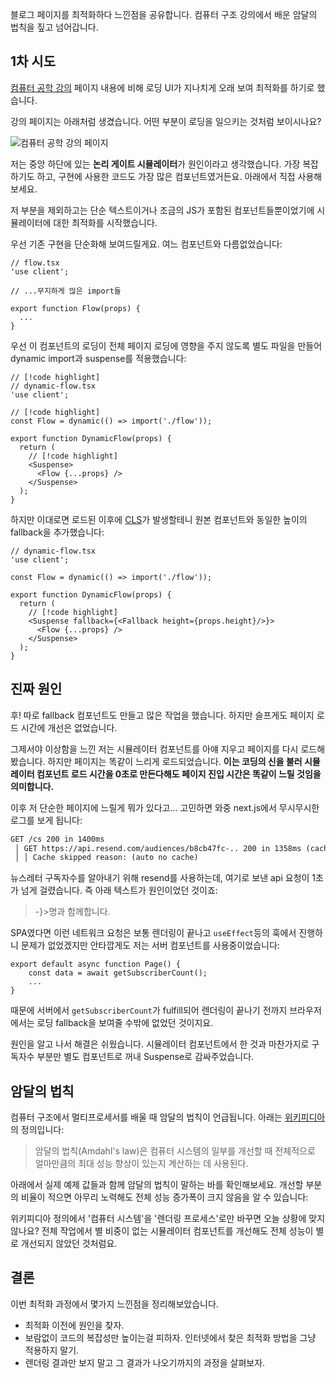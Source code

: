 

블로그 페이지를 최적화하다 느낀점을 공유합니다. 컴퓨터 구조 강의에서 배운 암달의 법칙을 짚고 넘어갑니다.

## 1차 시도

[컴퓨터 공학 강의](/cs) 페이지 내용에 비해 로딩 UI가 지나치게 오래 보여 최적화를 하기로 했습니다. 

강의 페이지는 아래처럼 생겼습니다. 어떤 부분이 로딩을 일으키는 것처럼 보이시나요?

<Image src={screenshot} alt="컴퓨터 공학 강의 페이지" />

저는 중앙 하단에 있는 **논리 게이트 시뮬레이터**가 원인이라고 생각했습니다. 가장 복잡하기도 하고, 구현에 사용한 코드도 가장 많은 컴포넌트였거든요. 아래에서 직접 사용해보세요. 

<Flow id='/cs' initialJSON={not} height={250} hideNodeButtons />

저 부분을 제외하고는 단순 텍스트이거나 조금의 JS가 포함된 컴포넌트들뿐이었기에 시뮬레이터에 대한 최적화를 시작했습니다. 

우선 기존 구현을 단순화해 보여드릴게요. 여느 컴포넌트와 다름없었습니다:

```tsx
// flow.tsx
'use client';

// ...무지하게 많은 import들

export function Flow(props) {
  ...
}
```

우선 이 컴포넌트의 로딩이 전체 페이지 로딩에 영향을 주지 않도록 별도 파일을 만들어 dynamic import과 suspense를 적용했습니다:

```tsx
// [!code highlight]
// dynamic-flow.tsx
'use client';

// [!code highlight]
const Flow = dynamic(() => import('./flow'));

export function DynamicFlow(props) {
  return (
    // [!code highlight]
    <Suspense>
      <Flow {...props} />
    </Suspense>
  );
}
```

하지만 이대로면 로드된 이후에 [CLS](https://web.dev/articles/cls?hl=ko)가 발생할테니 원본 컴포넌트와 동일한 높이의 fallback을 추가했습니다:

```tsx
// dynamic-flow.tsx
'use client';

const Flow = dynamic(() => import('./flow'));

export function DynamicFlow(props) {
  return (
    // [!code highlight]
    <Suspense fallback={<Fallback height={props.height}/>}>
      <Flow {...props} />
    </Suspense>
  );
}
```

## 진짜 원인

후! 따로 fallback 컴포넌트도 만들고 많은 작업을 했습니다. 하지만 슬프게도 페이지 로드 시간에 개선은 없었습니다.

그제서야 이상함을 느낀 저는 시뮬레이터 컴포넌트를 아얘 지우고 페이지를 다시 로드해봤습니다. 하지만 페이지는 똑같이 느리게 로드되었습니다. **이는 코딩의 신을 불러 시뮬레이터 컴포넌트 로드 시간을 0초로 만든다해도 페이지 진입 시간은 똑같이 느릴 것임을 의미합니다.**

이후 저 단순한 페이지에 느릴게 뭐가 있다고... 고민하면 와중 next.js에서 무시무시한 로그를 보게 됩니다:

```txt
GET /cs 200 in 1400ms
 │ GET https://api.resend.com/audiences/b8cb47fc-.. 200 in 1358ms (cache skip)
 │ │ Cache skipped reason: (auto no cache)
```

뉴스레터 구독자수를 알아내기 위해 <Link href="https://resend.com">resend</Link>를 사용하는데, 여기로 보낸 api 요청이 1초가 넘게 걸렸습니다. 즉 아래 텍스트가 원인이었던 것이죠:

<blockquote><Suspense fallback={<span>-</span>}><SubscriberCount /></Suspense>명과 함께합니다.</blockquote>

SPA였다면 이런 네트워크 요청은 보통 렌더링이 끝나고 `useEffect`등의 훅에서 진행하니 문제가 없었겠지만 안타깝게도 저는 서버 컴포넌트를 사용중이었습니다:

```tsx
export default async function Page() {
	const data = await getSubscriberCount();
	...
}
```

때문에 서버에서 `getSubscriberCount`가 fulfill되어 렌더링이 끝나기 전까지 브라우저에서는 로딩 fallback을 보여줄 수밖에 없었던 것이지요.

원인을 알고 나서 해결은 쉬웠습니다. 시뮬레이터 컴포넌트에서 한 것과 마찬가지로 구독자수 부분만 별도 컴포넌트로 꺼내 Suspense로 감싸주었습니다.

## 암달의 법칙

컴퓨터 구조에서 멀티프로세서를 배울 때 암달의 법칙이 언급됩니다. 아래는 [위키피디아](https://ko.wikipedia.org/wiki/%EC%95%94%EB%8B%AC%EC%9D%98_%EB%B2%95%EC%B9%99)의 정의입니다:

> 암달의 법칙(Amdahl's law)은 컴퓨터 시스템의 일부를 개선할 때 전체적으로 얼마만큼의 최대 성능 향상이 있는지 계산하는 데 사용된다.

아래에서 실제 예제 값들과 함께 암달의 법칙이 말하는 바를 확인해보세요. 개선할 부분의 비율이 적으면 아무리 노력해도 전체 성능 증가폭이 크지 않음을 알 수 있습니다:

<AmdahlLawExample />

위키피디아 정의에서 '컴퓨터 시스템'을 '렌더링 프로세스'로만 바꾸면 오늘 상황에 맞지 않나요? 전체 작업에서 별 비중이 없는 시뮬레이터 컴포넌트를 개선해도 전체 성능이 별로 개선되지 않았던 것처럼요. 


## 결론

이번 최적화 과정에서 몇가지 느낀점을 정리해보았습니다.

- 최적화 이전에 원인을 찾자. 
- 보람없이 코드의 복잡성만 높이는걸 피하자. 인터넷에서 찾은 최적화 방법을 그냥 적용하지 말기.
- 렌더링 결과만 보지 말고 그 결과가 나오기까지의 과정을 살펴보자.
